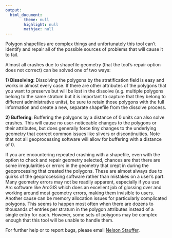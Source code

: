 ```yaml
---
output:
  html_document:
        theme: null
        highlight: null
        mathjax: null
---
```

Polygon shapefiles are complex things and unfortunately this tool can't identify and repair all of the possible sources of problems that will cause it to fail.

Almost all crashes due to shapefile geometry (that the tool's repair option does not correct) can be solved one of two ways:

**1) Dissolving**: Dissolving the polygons by the stratification field is easy and works in almost every case. If there are other attributes of the polygons that you want to preserve but will be lost in the dissolve (*e.g.* multiple polygons belong to the same stratum but it is important to capture that they belong to different administrative units), be sure to retain those polygons with the full information and create a new, separate shapefile from the dissolve process.

**2) Buffering**: Buffering the polygons by a distance of 0 units can also solve crashes. This will cause no user-noticeable changes to the polygons or their attributes, but does generally force tiny changes to the underlying geometry that correct common issues like slivers or discontinuities. Note that not all geoprocessing software will allow for buffering with a distance of 0.

If you are encountering repeated crashing with a shapefile, even with the option to check and repair geometry selected, chances are that there are some irregularities or errors in the geometry that crept in during the geoprocessing that created the polygons. These are almost always due to quirks of the geoprocessing software rather than mistakes on a user's part. Many geometry errors may not be readily apparent, especially if you use Arc software like ArcGIS which does an excellent job of glossing over and working around most geometry errors, making them invisible to users. Another cause can be memory allocation issues for particularly complicated polygons. This seems to happen most often when there are dozens to thousands of entries per stratum in the polygon attributes instead of a single entry for each. However, some sets of polygons may be complex enough that this tool will be unable to handle them.

For further help or to report bugs, please email [Nelson Stauffer](mailto:nelson.stauffer@usda.gov).